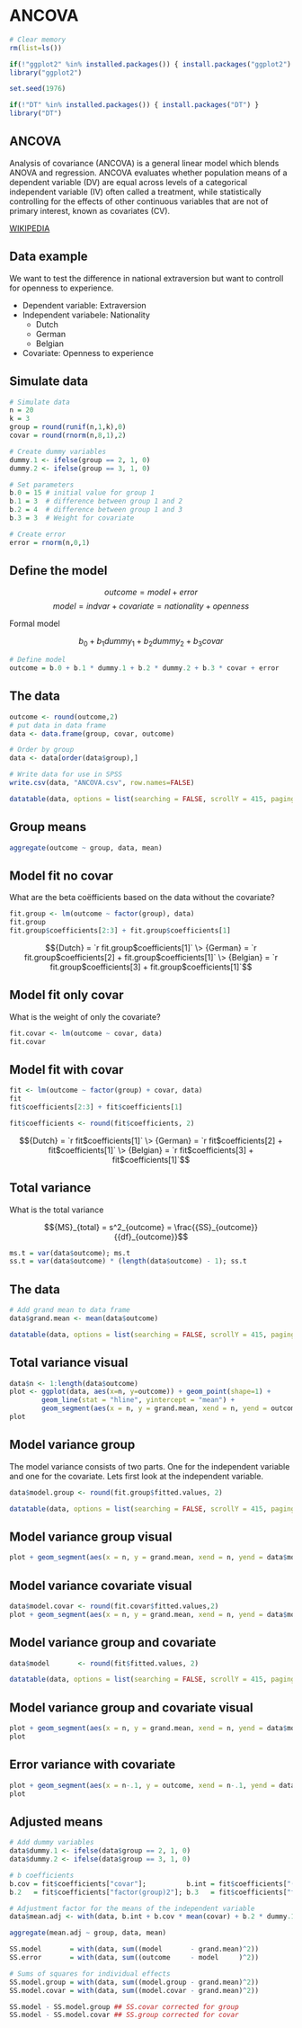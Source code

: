 # ANCOVA

```r
# Clear memory
rm(list=ls())

if(!"ggplot2" %in% installed.packages()) { install.packages("ggplot2") }
library("ggplot2")

set.seed(1976)

if(!"DT" %in% installed.packages()) { install.packages("DT") }
library("DT")
```

## ANCOVA

Analysis of covariance (ANCOVA) is a general linear model which blends ANOVA and regression. ANCOVA evaluates whether population means of a dependent variable (DV) are equal across levels of a categorical independent variable (IV) often called a treatment, while statistically controlling for the effects of other continuous variables that are not of primary interest, known as covariates (CV).

[WIKIPEDIA](https://en.wikipedia.org/wiki/Analysis_of_covariance)

## Data example

We want to test the difference in national extraversion but want to controll for openness to experience.

* Dependent variable: Extraversion
* Independent variabele: Nationality
     + Dutch
     + German
     + Belgian
* Covariate: Openness to experience

## Simulate data

```r
# Simulate data
n = 20
k = 3
group = round(runif(n,1,k),0)
covar = round(rnorm(n,8,1),2)

# Create dummy variables
dummy.1 <- ifelse(group == 2, 1, 0)
dummy.2 <- ifelse(group == 3, 1, 0)

# Set parameters
b.0 = 15 # initial value for group 1
b.1 = 3  # difference between group 1 and 2
b.2 = 4  # difference between group 1 and 3
b.3 = 3  # Weight for covariate

# Create error
error = rnorm(n,0,1)
```

## Define the model

$${outcome} = {model} + {error}$$
$${model} = {indvar} + {covariate} = {nationality} + {openness}$$

Formal model

$$b_0 + b_1 {dummy}_1 + b_2 {dummy}_2 + b_3 covar$$


```r
# Define model
outcome = b.0 + b.1 * dummy.1 + b.2 * dummy.2 + b.3 * covar + error
```

## The data

```r

outcome <- round(outcome,2)
# put data in data frame
data <- data.frame(group, covar, outcome)

# Order by group
data <- data[order(data$group),]

# Write data for use in SPSS
write.csv(data, "ANCOVA.csv", row.names=FALSE)

datatable(data, options = list(searching = FALSE, scrollY = 415, paging = F, info = F))
```

## Group means

```r
aggregate(outcome ~ group, data, mean)
```


## Model fit no covar {.smaller}

What are the beta coëfficients based on the data without the covariate?

```r
fit.group <- lm(outcome ~ factor(group), data)
fit.group
fit.group$coefficients[2:3] + fit.group$coefficients[1]
```

$${Dutch} = `r  fit.group$coefficients[1]` \> {German} = `r fit.group$coefficients[2] + fit.group$coefficients[1]` \> {Belgian} = `r fit.group$coefficients[3] + fit.group$coefficients[1]`$$

## Model fit only covar

What is the weight of only the covariate?

```r
fit.covar <- lm(outcome ~ covar, data)
fit.covar
```

## Model fit with covar {.smaller}

```r
fit <- lm(outcome ~ factor(group) + covar, data)
fit
fit$coefficients[2:3] + fit$coefficients[1]

fit$coefficients <- round(fit$coefficients, 2)
```

$${Dutch} = `r  fit$coefficients[1]` \> {German} = `r fit$coefficients[2] + fit$coefficients[1]` \> {Belgian} = `r fit$coefficients[3] + fit$coefficients[1]`$$

## Total variance

What is the total variance

$${MS}_{total} = s^2_{outcome} = \frac{{SS}_{outcome}}{{df}_{outcome}}$$

```r
ms.t = var(data$outcome); ms.t
ss.t = var(data$outcome) * (length(data$outcome) - 1); ss.t
```

## The data

```r
# Add grand mean to data frame
data$grand.mean <- mean(data$outcome)

datatable(data, options = list(searching = FALSE, scrollY = 415, paging = F, info = F))
```

## Total variance visual

```r
data$n <- 1:length(data$outcome)
plot <- ggplot(data, aes(x=n, y=outcome)) + geom_point(shape=1) +
        geom_line(stat = "hline", yintercept = "mean") +
        geom_segment(aes(x = n, y = grand.mean, xend = n, yend = outcome))
plot
```

## Model variance group {.smaller}

The model variance consists of two parts. One for the independent variable and one for the covariate. Lets first look at the independent variable.

```r
data$model.group <- round(fit.group$fitted.values, 2)

datatable(data, options = list(searching = FALSE, scrollY = 415, paging = F, info = F))
```

## Model variance group visual

```r
plot + geom_segment(aes(x = n, y = grand.mean, xend = n, yend = data$model.group, colour = factor(group)))
```

## Model variance covariate visual

```r
data$model.covar <- round(fit.covar$fitted.values,2)
plot + geom_segment(aes(x = n, y = grand.mean, xend = n, yend = data$model.covar, colour = factor(group)))
```

## Model variance group and covariate {.smaller}

```r
data$model       <- round(fit$fitted.values, 2)

datatable(data, options = list(searching = FALSE, scrollY = 415, paging = F, info = F))
```

## Model variance group and covariate visual

```r
plot + geom_segment(aes(x = n, y = grand.mean, xend = n, yend = data$model, colour = factor(group))) -> plot
plot
```

## Error variance with covariate

```r
plot + geom_segment(aes(x = n-.1, y = outcome, xend = n-.1, yend = data$model, colour = "purple")) -> plot
plot
```

## Adjusted means

```r
# Add dummy variables
data$dummy.1 <- ifelse(data$group == 2, 1, 0)
data$dummy.2 <- ifelse(data$group == 3, 1, 0)

# b coefficients
b.cov = fit$coefficients["covar"];          b.int = fit$coefficients["(Intercept)"]
b.2   = fit$coefficients["factor(group)2"]; b.3   = fit$coefficients["factor(group)3"]

# Adjustment factor for the means of the independent variable
data$mean.adj <- with(data, b.int + b.cov * mean(covar) + b.2 * dummy.1 + b.3 * dummy.2)

aggregate(mean.adj ~ group, data, mean)
```






```r
SS.model       = with(data, sum((model       - grand.mean)^2))
SS.error       = with(data, sum((outcome     - model     )^2))

# Sums of squares for individual effects
SS.model.group = with(data, sum((model.group - grand.mean)^2))
SS.model.covar = with(data, sum((model.covar - grand.mean)^2))

SS.model - SS.model.group ## SS.covar corrected for group
SS.model - SS.model.covar ## SS.group corrected for covar
```
